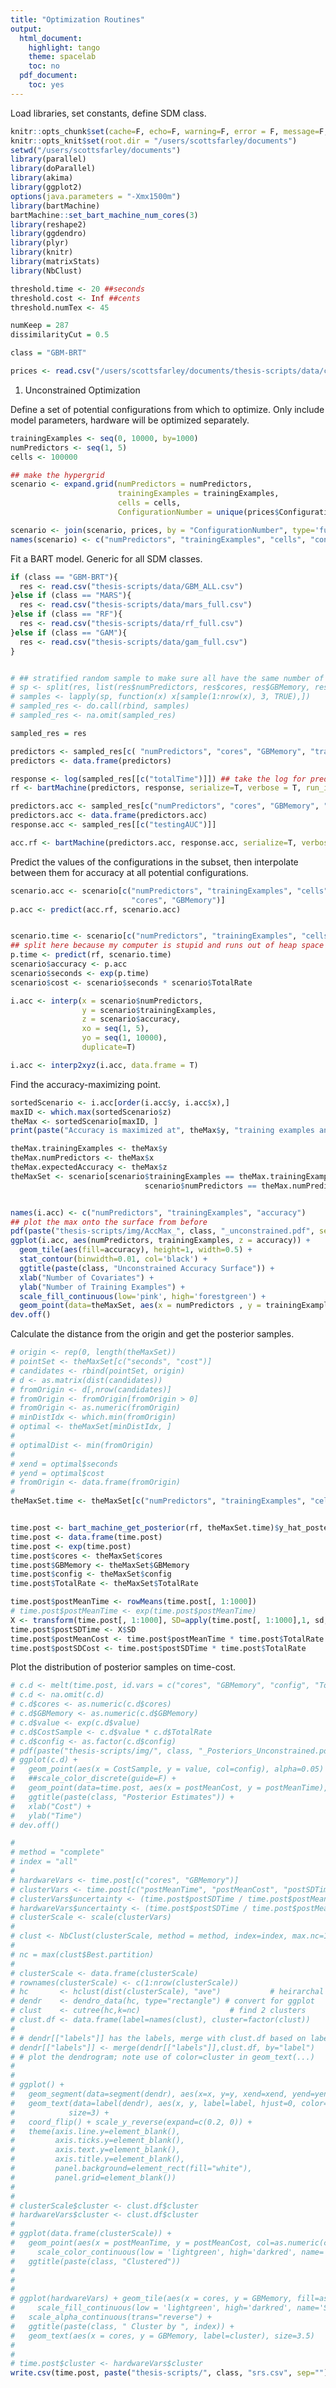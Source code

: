 ```yaml
---
title: "Optimization Routines"
output:
  html_document:
    highlight: tango
    theme: spacelab
    toc: no
  pdf_document:
    toc: yes
---
```



Load libraries, set constants, define SDM class.
```r
knitr::opts_chunk$set(cache=F, echo=F, warning=F, error = F, message=F, results = F)
knitr::opts_knit$set(root.dir = "/users/scottsfarley/documents")
setwd("/users/scottsfarley/documents")
library(parallel)
library(doParallel)
library(akima)
library(ggplot2)
options(java.parameters = "-Xmx1500m")
library(bartMachine)
bartMachine::set_bart_machine_num_cores(3)
library(reshape2)
library(ggdendro)
library(plyr)
library(knitr)
library(matrixStats)
library(NbClust)

threshold.time <- 20 ##seconds
threshold.cost <- Inf ##cents
threshold.numTex <- 45

numKeep = 287
dissimilarityCut = 0.5

class = "GBM-BRT"

prices <- read.csv("/users/scottsfarley/documents/thesis-scripts/data/costs2.csv")
```


1. Unconstrained Optimization

Define a set of potential configurations from which to optimize. Only include model parameters, hardware will be optimized separately.
```r
trainingExamples <- seq(0, 10000, by=1000)
numPredictors <- seq(1, 5)
cells <- 100000

## make the hypergrid
scenario <- expand.grid(numPredictors = numPredictors,
                        trainingExamples = trainingExamples,
                        cells = cells,
                        ConfigurationNumber = unique(prices$ConfigurationNumber)) ## include config number so we can link to the hardware

scenario <- join(scenario, prices, by = "ConfigurationNumber", type='full')
names(scenario) <- c("numPredictors", "trainingExamples", "cells", "config", "cores", "GBMemory", "RatePerCPU", "RatePerGB", "Rate", "TotalRate")
```

Fit a BART model. Generic for all SDM classes.
```r
if (class == "GBM-BRT"){
  res <- read.csv("thesis-scripts/data/GBM_ALL.csv")
}else if (class == "MARS"){
  res <- read.csv("thesis-scripts/data/mars_full.csv")
}else if (class == "RF"){
  res <- read.csv("thesis-scripts/data/rf_full.csv")
}else if (class == "GAM"){
  res <- read.csv("thesis-scripts/data/gam_full.csv")
}


# ## stratified random sample to make sure all have the same number of replicates
# sp <- split(res, list(res$numPredictors, res$cores, res$GBMemory, res$trainingExamples, res$cells))
# samples <- lapply(sp, function(x) x[sample(1:nrow(x), 3, TRUE),])
# sampled_res <- do.call(rbind, samples)
# sampled_res <- na.omit(sampled_res)

sampled_res = res

predictors <- sampled_res[c( "numPredictors", "cores", "GBMemory", "trainingExamples", 'cells')]
predictors <- data.frame(predictors)

response <- log(sampled_res[[c("totalTime")]]) ## take the log for prediction
rf <- bartMachine(predictors, response, serialize=T, verbose = T, run_in_sample = F)

predictors.acc <- sampled_res[c("numPredictors", "cores", "GBMemory", "trainingExamples", 'cells')]
predictors.acc <- data.frame(predictors.acc)
response.acc <- sampled_res[[c("testingAUC")]] 

acc.rf <- bartMachine(predictors.acc, response.acc, serialize=T, verbose=T, run_in_sample = F)
```


Predict the values of the configurations in the subset, then interpolate between them for accuracy at all potential configurations.

```r
scenario.acc <- scenario[c("numPredictors", "trainingExamples", "cells", 
                           "cores", "GBMemory")]
p.acc <- predict(acc.rf, scenario.acc)


scenario.time <- scenario[c("numPredictors", "trainingExamples", "cells", "cores", "GBMemory")]
## split here because my computer is stupid and runs out of heap space
p.time <- predict(rf, scenario.time)
scenario$accuracy <- p.acc
scenario$seconds <- exp(p.time)
scenario$cost <- scenario$seconds * scenario$TotalRate
```

```r
i.acc <- interp(x = scenario$numPredictors, 
                y = scenario$trainingExamples, 
                z = scenario$accuracy, 
                xo = seq(1, 5),
                yo = seq(1, 10000),
                duplicate=T)

i.acc <- interp2xyz(i.acc, data.frame = T)
```


Find the accuracy-maximizing point.
```r

sortedScenario <- i.acc[order(i.acc$y, i.acc$x),]
maxID <- which.max(sortedScenario$z)
theMax <- sortedScenario[maxID, ]
print(paste("Accuracy is maximized at", theMax$y, "training examples and", theMax$x, "predictors."))

theMax.trainingExamples <- theMax$y
theMax.numPredictors <- theMax$x
theMax.expectedAccuracy <- theMax$z
theMaxSet <- scenario[scenario$trainingExamples == theMax.trainingExamples &
                              scenario$numPredictors == theMax.numPredictors, ]


names(i.acc) <- c("numPredictors", "trainingExamples", "accuracy")
## plot the max onto the surface from before
pdf(paste("thesis-scripts/img/AccMax_", class, "_unconstrained.pdf", sep=""))
ggplot(i.acc, aes(numPredictors, trainingExamples, z = accuracy)) +
  geom_tile(aes(fill=accuracy), height=1, width=0.5) +
  stat_contour(binwidth=0.01, col='black') +
  ggtitle(paste(class, "Unconstrained Accuracy Surface")) +
  xlab("Number of Covariates") +
  ylab("Number of Training Examples") +
  scale_fill_continuous(low='pink', high='forestgreen') +
  geom_point(data=theMaxSet, aes(x = numPredictors , y = trainingExamples), shape=25, fill='red', size=3)
dev.off()
```


Calculate the distance from the origin and get the posterior samples.
```r
# origin <- rep(0, length(theMaxSet))
# pointSet <- theMaxSet[c("seconds", "cost")]
# candidates <- rbind(pointSet, origin)
# d <- as.matrix(dist(candidates))
# fromOrigin <- d[,nrow(candidates)]
# fromOrigin <- fromOrigin[fromOrigin > 0]
# fromOrigin <- as.numeric(fromOrigin)
# minDistIdx <- which.min(fromOrigin)
# optimal <- theMaxSet[minDistIdx, ]
# 
# optimalDist <- min(fromOrigin)
# 
# xend = optimal$seconds
# yend = optimal$cost
# fromOrigin <- data.frame(fromOrigin)
# 
theMaxSet.time <- theMaxSet[c("numPredictors", "trainingExamples", "cells", "cores", "GBMemory")]


time.post <- bart_machine_get_posterior(rf, theMaxSet.time)$y_hat_posterior_samples
time.post <- data.frame(time.post)
time.post <- exp(time.post)
time.post$cores <- theMaxSet$cores
time.post$GBMemory <- theMaxSet$GBMemory
time.post$config <- theMaxSet$config
time.post$TotalRate <- theMaxSet$TotalRate

time.post$postMeanTime <- rowMeans(time.post[, 1:1000])
# time.post$postMeanTime <- exp(time.post$postMeanTime)
X <- transform(time.post[, 1:1000], SD=apply(time.post[, 1:1000],1, sd, na.rm = TRUE))
time.post$postSDTime <- X$SD
time.post$postMeanCost <- time.post$postMeanTime * time.post$TotalRate
time.post$postSDCost <- time.post$postSDTime * time.post$TotalRate
```

Plot the distribution of posterior samples on time-cost.
```r
# c.d <- melt(time.post, id.vars = c("cores", "GBMemory", "config", "TotalRate", "postMeanTime", "postMeanCost", "postSDTime", "postSDCost"))
# c.d <- na.omit(c.d)
# c.d$cores <- as.numeric(c.d$cores)
# c.d$GBMemory <- as.numeric(c.d$GBMemory)
# c.d$value <- exp(c.d$value)
# c.d$CostSample <- c.d$value * c.d$TotalRate
# c.d$config <- as.factor(c.d$config)
# pdf(paste("thesis-scripts/img/", class, "_Posteriors_Unconstrained.pdf", sep=""))
# ggplot(c.d) +
#   geom_point(aes(x = CostSample, y = value, col=config), alpha=0.05) +
#   ##scale_color_discrete(guide=F) +
#   geom_point(data=time.post, aes(x = postMeanCost, y = postMeanTime), shape=20, size=2) +
#   ggtitle(paste(class, "Posterior Estimates")) +
#   xlab("Cost") +
#   ylab("Time")
# dev.off()
```

```r
# 
# method = "complete"
# index = "all"
# 
# hardwareVars <- time.post[c("cores", "GBMemory")]
# clusterVars <- time.post[c("postMeanTime", "postMeanCost", "postSDTime")]
# clusterVars$uncertainty <- (time.post$postSDTime / time.post$postMeanTime) * 100
# hardwareVars$uncertainty <- (time.post$postSDTime / time.post$postMeanTime) * 100
# clusterScale <- scale(clusterVars)
# 
# clust <- NbClust(clusterScale, method = method, index=index, max.nc=10, min.nc=3)
# 
# nc = max(clust$Best.partition)
# 
# clusterScale <- data.frame(clusterScale)
# rownames(clusterScale) <- c(1:nrow(clusterScale))
# hc       <- hclust(dist(clusterScale), "ave")           # heirarchal clustering
# dendr    <- dendro_data(hc, type="rectangle") # convert for ggplot
# clust    <- cutree(hc,k=nc)                    # find 2 clusters
# clust.df <- data.frame(label=names(clust), cluster=factor(clust))
# 
# # dendr[["labels"]] has the labels, merge with clust.df based on label column
# dendr[["labels"]] <- merge(dendr[["labels"]],clust.df, by="label")
# # plot the dendrogram; note use of color=cluster in geom_text(...)
# 
# 
# ggplot() + 
#   geom_segment(data=segment(dendr), aes(x=x, y=y, xend=xend, yend=yend)) + 
#   geom_text(data=label(dendr), aes(x, y, label=label, hjust=0, color=cluster), 
#            size=3) +
#   coord_flip() + scale_y_reverse(expand=c(0.2, 0)) + 
#   theme(axis.line.y=element_blank(),
#         axis.ticks.y=element_blank(),
#         axis.text.y=element_blank(),
#         axis.title.y=element_blank(),
#         panel.background=element_rect(fill="white"),
#         panel.grid=element_blank())
# 
# 
# clusterScale$cluster <- clust.df$cluster
# hardwareVars$cluster <- clust.df$cluster
# 
# ggplot(data.frame(clusterScale)) + 
#   geom_point(aes(x = postMeanTime, y = postMeanCost, col=as.numeric(cluster), alpha=uncertainty)) +
#     scale_color_continuous(low = 'lightgreen', high='darkred', name='Suitability') +
#   ggtitle(paste(class, "Clustered"))
# 
# 
# 
# ggplot(hardwareVars) + geom_tile(aes(x = cores, y = GBMemory, fill=as.numeric(cluster), alpha=uncertainty)) +
#     scale_fill_continuous(low = 'lightgreen', high='darkred', name='Suitability') +
#   scale_alpha_continuous(trans="reverse") +
#   ggtitle(paste(class, " Cluster by ", index)) +
#   geom_text(aes(x = cores, y = GBMemory, label=cluster), size=3.5)
# 
# 
# time.post$cluster <- hardwareVars$cluster
write.csv(time.post, paste("thesis-scripts/", class, "srs.csv", sep=""))
```
